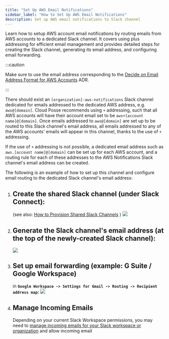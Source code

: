 ```yaml
---
title: "Set Up AWS Email Notifications"
sidebar_label: "How to Set Up AWS Email Notifications"
description: Set up AWS email notifications to Slack channel
---
```


<Intro>
Learn how to setup AWS account email notifications by routing emails from AWS accounts to a dedicated Slack channel. It covers using plus addressing for efficient email management and provides detailed steps for creating the Slack channel, generating its email address, and configuring email forwarding.
</Intro>

:::caution

Make sure to use the email address corresponding to the
[Decide on Email Address Format for AWS Accounts](/learn/foundation/design-decisions/decide-on-email-address-format-for-aws-accounts)
ADR.

:::

There should exist an `[organization]-aws-notifications` Slack channel dedicated for emails addressed to the dedicated
AWS address, e.g. `aws@[domain]`. Cloud Posse recommends using `+` addressing, such that all AWS accounts will have
their account email set to be `aws+[account name]@[domain]`. Once emails addressed to `aws@[domain]` are set up to be
routed to this Slack channel's email address, all emails addressed to any of the AWS accounts' emails will appear in
this channel, thanks to the use of `+` addressing.

If the use of `+` addressing is not possible, a dedicated email address such as `aws.[account name]@[domain]` can be set
up for each AWS account, and a routing rule for each of these addresses to the AWS Notifications Slack channel's email
address can be created.

The following is an example of how to set up this channel and configure email routing to the dedicated Slack channel's
email address:
<Steps>
  1. ## Create the shared Slack channel (under Slack Connect):
     (see also: [How to Provision Shared Slack Channels](/reference/how-to-provision-shared-slack-channels/) )
     <img src="/assets/refarch/image-20211016-221505.png" />

  2. ## Generate the Slack channel's email address (at the top of the newly-created Slack channel):
     <img src="/assets/refarch/image-20211016-221515.png" /><br/>

  3. ## Set up email forwarding (example: G Suite / Google Workspace)
     in **`Google Workspace -> Settings for Gmail -> Routing -> Recipient address map`:**
     <img src="/assets/refarch/image-20211016-221527.png" /><br/>

  4. ## Manage Incoming Emails
     Depending on your current Slack Workspace permissions, you may need to [manage incoming emails for your Slack workspace or organization](https://slack.com/help/articles/360053335433-Manage-incoming-emails-for-your-workspace-or-organization) and allow incoming email
</Steps>
